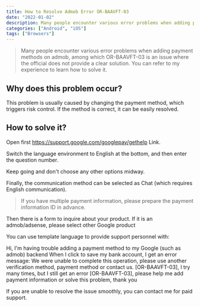 ```yaml
---
title: How to Resolve Admob Error OR-BAAVFT-03
date: "2022-01-02"
description: Many people encounter various error problems when adding payment methods on admob, among which OR-BAAVFT-03 is an issue where the official does not provide a clear solution. Understand how to solve the problem
categories: ["Android", "iOS"]
tags: ["Browsers"]
---
```


> Many people encounter various error problems when adding payment methods on admob, among which OR-BAAVFT-03 is an issue where the official does not provide a clear solution. You can refer to my experience to learn how to solve it.

## Why does this problem occur?

This problem is usually caused by changing the payment method, which triggers risk control. If the method is correct, it can be easily resolved.

## How to solve it?

Open first https://support.google.com/googlepay/gethelp Link.

Switch the language environment to English at the bottom, and then enter the question number.

Keep going and don't choose any other options midway.

Finally, the communication method can be selected as Chat (which requires English communication).

> If you have multiple payment information, please prepare the payment information ID in advance.

Then there is a form to inquire about your product. If it is an admob/adsense, please select other Google product

You can use template language to provide support personnel with:

Hi, I'm having trouble adding a payment method to my Google (such as admob) backend When I click to save my bank account, I get an error message: We were unable to complete this operation, please use another verification method, payment method or contact us. [OR-BAAVFT-03], I try many times, but I still get an error [OR-BAAVFT-03], please help me add payment information or solve this problem, thank you

If you are unable to resolve the issue smoothly, you can contact me for paid support.
